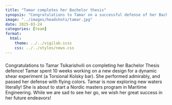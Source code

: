 ```yaml
---
title: "Tamar completes her Bachelor thesis"
synopsis: "Congratulations to Tamar on a successful defense of her Bachelor thesis!"
image: "../images/headshots/tamar.jpg"
date: 2025-03-24
categories: [team]
format: 
  html:
    theme: ../../vigilab.scss
    css: ../../styles/news.css
---
```

###

:::{.custom-margin}
Congratulations to Tamar Tsikarishvili on completing her Bachelor Thesis defence! Tamar spent 10 weeks working on a new design for a dynamic shear experiment (a Torsional Kolsky bar). She performed admirably, and passed her defense with flying colors. 
Tamar is now exploring new waters literally! She is about to start a Nordic masters program in Maritime Engineering. While we are sad to see her go, we wish her great success in her future endeavors!
:::